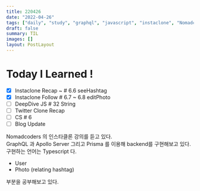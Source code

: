 ```yaml
---
title: 220426
date: "2022-04-26"
tags: ["daily", "study", "graphql", "javascript", "instaclone", "Nomadcoders"]
draft: false
summary: TIL
images: []
layout: PostLayout
---
```


# Today I Learned !

- [x] Instaclone Recap ~ # 6.6 seeHashtag
- [x] Instaclone Follow # 6.7 ~ 6.8 editPhoto
- [ ] DeepDive JS # 32 String
- [ ] Twitter Clone Recap
- [ ] CS # 6
- [ ] Blog Update

Nomadcoders 의 인스타클론 강의를 듣고 있다. <br/>
GraphQL 과 Apollo Server 그리고 Prisma 를 이용해 backend를 구현해보고 있다. <br/>
구현하는 언어는 Typescript 다. <br/>

- User
- Photo (relating hashtag)
  <br />

부분을 공부해보고 있다.
